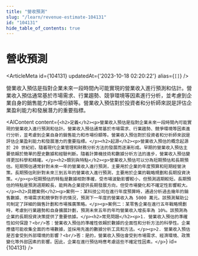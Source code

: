 ```yaml
---
title: "營收預測"
slug: "/learn/revenue-estimate-104131"
id: "104131"
hide_table_of_contents: true
---
```



# 營收預測

<ArticleMeta id={104131} updatedAt={'2023-10-18 02:20:22'} alias={`[]`} />
<div className='border-solid border-b border-t-0 my-4 border-[var(--ifm-color-gray-300)]' />

營業收入預估是指對企業未來一段時間內可能實現的營業收入進行預測和估計。營業收入預估通常基於市場需求、行業趨勢、競爭環境等因素進行分析，並考慮到企業自身的銷售能力和市場份額等。營業收入預估對於投資者和分析師來説是評估企業盈利能力和發展潛力的重要指標。

<AIContent content={`<h2>定義</h2><p>營業收入預估是指對企業未來一段時間內可能實現的營業收入進行預測和估計。營業收入預估通常基於市場需求、行業趨勢、競爭環境等因素進行分析，並考慮到企業自身的銷售能力和市場份額等。營業收入預估對於投資者和分析師來説是評估企業盈利能力和發展潛力的重要指標。</p><h2>起源</h2><p>營業收入預估的概念起源於 20 世紀初，隨着現代企業管理和財務分析方法的發展而逐漸形成。早期的營業收入預估主要依賴於簡單的歷史數據和經驗判斷。隨着計算機技術和數據分析方法的進步，營業收入預估變得更加科學和精確。</p><h2>類別與特點</h2><p>營業收入預估可以分為短期預估和長期預估。短期預估通常針對未來一年的營業收入進行預測，主要用於企業的年度預算和短期經營決策。長期預估則針對未來三到五年的營業收入進行預測，主要用於企業的戰略規劃和長期投資決策。</p><p>短期預估的特點是數據相對準確，受市場波動影響較小，但預測週期較短。長期預估的特點是預測週期較長，能夠為企業提供長期發展方向，但受市場變化和不確定性影響較大。</p><h2>具體案例</h2><p>案例一：某科技公司在進行年度預算時，通過分析過去幾年的銷售數據、市場需求和競爭對手的情況，預測下一年度的營業收入為 5000 萬元。該預測幫助公司制定了詳細的銷售計劃和市場推廣策略。</p><p>案例二：某零售企業在進行五年戰略規劃時，考慮到行業趨勢和自身擴展計劃，預測未來五年的年均營業收入增長率為 10%。該預測為企業的長期投資決策提供了重要依據。</p><h2>常見問題</h2><p>1. 營業收入預估的準確性如何保證？<br/>答：營業收入預估的準確性依賴於數據的全面性和分析方法的科學性。企業應儘可能收集全面的市場數據，並採用先進的數據分析工具和方法。</p><p>2. 營業收入預估是否會受到外部環境的影響？<br/>答：是的，營業收入預估會受到市場需求、經濟環境、政策變化等外部因素的影響。因此，企業在進行預估時應考慮這些不確定性因素。</p>`} id={104131} />
